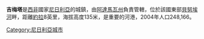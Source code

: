 {{Infobox settlement
<!--See the Table at Infobox Settlement for all fields and descriptions of usage-->
<!-- Basic info  ---------------->
|official_name          =吉梅塔
|other_name             = 
|native_name            =  <!-- for cities whose native name is not in English -->
|nickname               = 
|settlement_type        = <!--For Town or Village (Leave blank for the default City)-->
|motto                  = 
<!-- images and maps  ----------->
|image_skyline          = 
|imagesize              = 300px
|image_caption          = 
|image_flag             = 
|flag_size              =
|image_seal             = 
|seal_size              =
|image_shield           = 
|shield_size            =
|image_blank_emblem     =
|blank_emblem_type      =
|blank_emblem_size      =
|image_map              = 
|mapsize                = 
|map_caption            = 
|image_map1             = 
|mapsize1               = 
|map_caption1           = 
|image_dot_map          =
|dot_mapsize            =
|dot_map_caption        =
|dot_x =  |dot_y =
|pushpin_map            = Nigeria<!-- the name of a location map as per http://en.wikipedia.org/wiki/Template:Location_map -->
|pushpin_label_position =bottom
|pushpin_map_caption    =
<!-- Location ------------------>
|subdivision_type       = 國家
|subdivision_name       = {{flag|Nigeria}}
|subdivision_type1      = 州
|subdivision_name1      = [[阿達馬瓦州|阿達馬瓦州]]
|subdivision_type2      = 
|subdivision_name2      = 
|subdivision_type3      = 
|subdivision_name3      = 
|subdivision_type4      = 
|subdivision_name4      =
<!-- Politics ----------------->
|government_footnotes   =
|government_type        =
|leader_title           =
|leader_name            =
|leader_title1          = 
|leader_name1           =
|leader_title2          =
|leader_name2           =
|leader_title3          =
|leader_name3           =
|leader_title4          =
|leader_name4           =
|established_title      =  <!-- Settled -->
|established_date       = 
|established_title2     =  <!-- Incorporated (town) -->
|established_date2      = 
|established_title3     =  <!-- Incorporated (city) -->
|established_date3      =
<!-- Area    --------------------->
|area_magnitude         = 
|unit_pref                =Imperial <!--Enter: Imperial, if Imperial (metric) is desired-->
|area_footnotes           =
|area_total_km2           = <!-- ALL fields dealing with a measurements are subject to automatic unit conversion-->
|area_land_km2            = <!--See table @ Template:Infobox Settlement for details on automatic unit conversion-->
|area_water_km2           =
|area_total_sq_mi         =
|area_land_sq_mi          =
|area_water_sq_mi         =
|area_water_percent       =
|area_urban_km2           =
|area_urban_sq_mi         =
|area_metro_km2           =
|area_metro_sq_mi         =
|area_blank1_title        =
|area_blank1_km2          =
|area_blank1_sq_mi        =
<!-- Population   ----------------------->
|population_as_of               =1991
|population_footnotes           =
|population_note                =
|population_total               =  73,080
|population_density_km2         =
|population_density_sq_mi       =
|population_metro               =
|population_density_metro_km2   =
|population_density_metro_sq_mi =
|population_urban               =
|population_density_urban_km2   =
|population_density_urban_sq_mi =
|population_blank1_title        =Ethnicities
|population_blank1              =
|population_blank2_title        =Religions
|population_blank2              =
|population_density_blank1_km2 =   
|population_density_blank1_sq_mi =
<!-- General information  --------------->
|timezone               = 
|utc_offset             = 
|timezone_DST           = 
|utc_offset_DST         = 
|elevation_footnotes    =  <!--for references: use <ref> </ref> tags-->
|elevation_m            = 
|elevation_ft           =
<!-- Area/postal codes & others -------->
|postal_code_type       =  <!-- enter ZIP code, Postcode, Post code, Postal code... -->
|postal_code            =
|area_code              =
|blank_name             =
|blank_info             =
|blank1_name            =
|blank1_info            =
|website                = 
|footnotes              = 
}} 

'''吉梅塔'''是[[西非|西非]]國家[[尼日利亞|尼日利亞]]的城鎮，由[[阿達馬瓦州|阿達馬瓦州]]負責管轄，位於該國東部[[貝努埃河|貝努埃河]]畔，距離[[約拉|約拉]]8英里，海拔高度135米，是重要的河港，2004年人口248,166。

{{coord|9|16|45|N|12|26|45|E|region:NG_type:city(73080)|display=title}}

[[Category:尼日利亞城市|Category:尼日利亞城市]]
{{nigeria-geo-stub}}